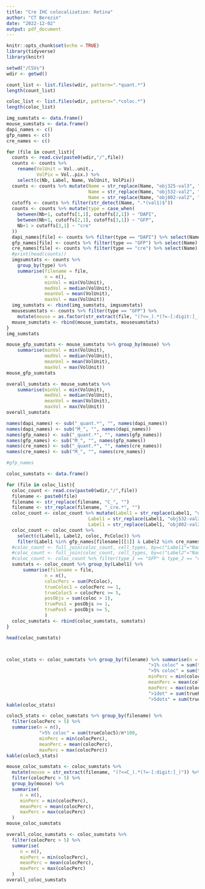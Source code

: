 ---
title: "Cre IHC colocalization: Retina"
author: "CT Berezin"
date: "2022-12-02"
output: pdf_document
---

```{r setup, include=FALSE}
knitr::opts_chunk$set(echo = TRUE)
library(tidyverse)
library(knitr)
```

```{r}
setwd("/CSVs")
wdir <- getwd()

count_list <- list.files(wdir, pattern=".*quant.*")
length(count_list)

coloc_list <- list.files(wdir, pattern=".*coloc.*")
length(coloc_list)
```

```{r}
img_sumstats <- data.frame()
mouse_sumstats <- data.frame()
dapi_names <- c()
gfp_names <- c()
cre_names <- c()

for (file in count_list){
  counts <- read.csv(paste0(wdir,"/",file))
  counts <- counts %>%
    rename(VolUnit = Vol..unit.,
           VolPix = Vol..pix.) %>% 
    select(c(Nb, Label, Name, VolUnit, VolPix))
  counts <- counts %>% mutate(Name = str_replace(Name, "obj325-val3", "obj325-val1"),
                              Name = str_replace(Name, "obj532-val2", "obj532-val1"),
                              Name = str_replace(Name, "obj802-val2", "obj801-val1"))
  cutoffs <- counts %>% filter(str_detect(Name, ".*(val1)$"))
  counts <- counts %>% mutate(type = case_when(
    between(Nb+1, cutoffs[1,1], cutoffs[2,1]) ~ "DAPI",
    between(Nb+1, cutoffs[2,1], cutoffs[3,1]) ~ "GFP",
    Nb+1 > cutoffs[3,1] ~ "cre"
  ))
  dapi_names[file] <- counts %>% filter(type == "DAPI") %>% select(Name)
  gfp_names[file] <- counts %>% filter(type == "GFP") %>% select(Name)
  cre_names[file] <- counts %>% filter(type == "cre") %>% select(Name)
  #print(head(counts))
  imgsumstats <- counts %>%
    group_by(type) %>% 
    summarise(filename = file,
              n = n(),
              minVol = min(VolUnit),
              medVol = median(VolUnit),
              meanVol = mean(VolUnit),
              maxVol = max(VolUnit))
  img_sumstats <- rbind(img_sumstats, imgsumstats)
  mousesumstats <- counts %>% filter(type == "GFP") %>% 
    mutate(mouse = as.factor(str_extract(file, "(?<=_).*(?=-[:digit:]_)")))
  mouse_sumstats <- rbind(mouse_sumstats, mousesumstats)
}
img_sumstats

mouse_gfp_sumstats <- mouse_sumstats %>% group_by(mouse) %>% 
    summarise(minVol = min(VolUnit),
              medVol = median(VolUnit),
              meanVol = mean(VolUnit),
              maxVol = max(VolUnit))
mouse_gfp_sumstats

overall_sumstats <- mouse_sumstats %>%  
    summarise(minVol = min(VolUnit),
              medVol = median(VolUnit),
              meanVol = mean(VolUnit),
              maxVol = max(VolUnit))
overall_sumstats

names(dapi_names) <- sub("_quant.*", "", names(dapi_names))
names(dapi_names) <- sub("M_", "", names(dapi_names))
names(gfp_names) <- sub("_quant.*", "", names(gfp_names))
names(gfp_names) <- sub("M_", "", names(gfp_names))
names(cre_names) <- sub("_quant.*", "", names(cre_names))
names(cre_names) <- sub("M_", "", names(cre_names))

#gfp_names
```


```{r}
coloc_sumstats <- data.frame()

for (file in coloc_list){
  coloc_count <- read.csv(paste0(wdir,"/",file))
  filename <- paste0(file)
  filename <- str_replace(filename, "C_", "")
  filename <- str_replace(filename, "_cre.*", "")
  coloc_count <- coloc_count %>% mutate(Label1 = str_replace(Label1, "obj325-val3", "obj325-val1"),
                              Label1 = str_replace(Label1, "obj532-val2", "obj532-val1"),
                              Label1 = str_replace(Label1, "obj802-val2", "obj801-val1"))
  coloc_count <- coloc_count %>%
    select(c(Label1, Label2, coloc, PcColoc)) %>% 
    filter(Label1 %in% gfp_names[filename][[1]] & Label2 %in% cre_names[filename][[1]])
  #coloc_count <- full_join(coloc_count, cell_types, by=c("Label1"="Name"))
  #coloc_count <- full_join(coloc_count, cell_types, by=c("Label2"="Name"), suffix=c("_1","_2"))
  #coloc_count <- coloc_count %>% filter(type_1 == "GFP" & type_2 == "cre", na.rm = TRUE)
  sumstats <- coloc_count %>% group_by(Label1) %>% 
      summarise(filename = file,
              n = n(),
              colocPerc = sum(PcColoc),
              trueColoc1 = colocPerc >= 1,
              trueColoc5 = colocPerc >= 5,
              posObjs = sum(coloc > 1),
              truePos1 = posObjs >= 1,
              truePos5 = posObjs >= 5,
              )
  coloc_sumstats <- rbind(coloc_sumstats, sumstats)
}

head(coloc_sumstats)



coloc_stats <- coloc_sumstats %>% group_by(filename) %>% summarise(n = n(),
                                                    ">1% coloc" = sum(trueColoc1)/n*100,
                                                    ">5% coloc" = sum(trueColoc5)/n*100,
                                                    minPerc = min(colocPerc),
                                                    meanPerc = mean(colocPerc),
                                                    maxPerc = max(colocPerc),
                                                    ">1dot" = sum(truePos1)/n*100,
                                                    ">5dots" = sum(truePos5)/n*100,)
kable(coloc_stats)

coloc5_stats <- coloc_sumstats %>% group_by(filename) %>%
  filter(colocPerc > 5) %>% 
  summarise(n = n(),
            ">5% coloc" = sum(trueColoc5)/n*100,
            minPerc = min(colocPerc),
            meanPerc = mean(colocPerc),
            maxPerc = max(colocPerc))
kable(coloc5_stats)

mouse_coloc_sumstats <- coloc_sumstats %>%
  mutate(mouse = str_extract(filename, "(?<=C_).*(?=-[:digit:]_)")) %>%
  filter(colocPerc > 5) %>% 
  group_by(mouse) %>%
  summarise(
     n = n(),
     minPerc = min(colocPerc),
     meanPerc = mean(colocPerc),
     maxPerc = max(colocPerc)
  )
mouse_coloc_sumstats

overall_coloc_sumstats <- coloc_sumstats %>%
  filter(colocPerc > 5) %>% 
  summarise(
     n = n(),
     minPerc = min(colocPerc),
     meanPerc = mean(colocPerc),
     maxPerc = max(colocPerc)
  )
overall_coloc_sumstats
```

